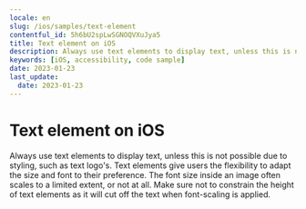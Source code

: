 ```yaml
---
locale: en
slug: /ios/samples/text-element
contentful_id: 5h6bU2spLwSGNOQVXuJya5
title: Text element on iOS
description: Always use text elements to display text, unless this is not possible due to styling, such as text logo's.
keywords: [iOS, accessibility, code sample]
date: 2023-01-23
last_update:
  date: 2023-01-23
---
```


# Text element on iOS

Always use text elements to display text, unless this is not possible due to styling, such as text logo's. Text elements give users the flexibility to adapt the size and font to their preference. The font size inside an image often scales to a limited extent, or not at all. Make sure not to constrain the height of text elements as it will cut off the text when font-scaling is applied.

<CodeSample id="text-element" locale="en" platform="ios"/>
